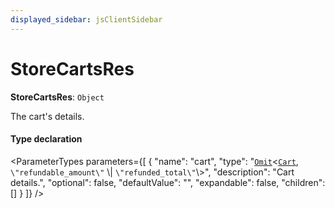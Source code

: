 ```yaml
---
displayed_sidebar: jsClientSidebar
---
```



# StoreCartsRes

 **StoreCartsRes**: `Object`

The cart's details.

#### Type declaration

<ParameterTypes parameters={[
  {
    "name": "cart",
    "type": "[`Omit`](internal.Omit.mdx)<[`Cart`](../classes/internal.Cart.mdx), ``\"refundable_amount\"`` \\| ``\"refunded_total\"``\\>",
    "description": "Cart details.",
    "optional": false,
    "defaultValue": "",
    "expandable": false,
    "children": []
  }
]} />
